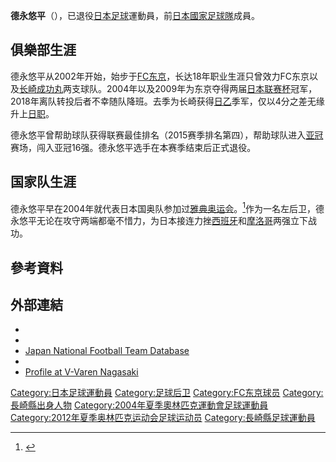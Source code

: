 {{noteta|G1=足球}}{{Football player infobox| 
| playername= 德永悠平
| image    = [[File:Yuhei_Tokunaga.jpg|200px]]
| fullname = 德永悠平
| englishfullname = Yuhei Tokunaga
| nickname    = 
| height      = {{height|meters=1.79}}
| dateofbirth = {{birth date and age|1983|9|25}}
| cityofbirth = [[長崎縣|長崎縣]][[雲仙市|雲仙市]]
| countryofbirth = {{JPN}}
| clubnumber = 
| currentclub  = 已退役
| position = [[後衛_(足球)|後衛]]
| youthyears1 = 2002–2005
| youthclubs1 = [[早稻田大學|早稻田大學]]
| years1 = 2003–2017
| clubs1 = [[FC東京|FC東京]]
| caps1 = 396
| goals1 = 7
| years2 = 2018–2020
| clubs2 = [[長崎成功丸|長崎成功丸]]
| caps2 = 68
| goals2 = 2
|nationalyears1=2003
|nationalteam1=[[日本20歲以下足球代表隊|日本U-20]]
|nationalcaps1=5
|nationalgoals1=0
|nationalyears2=2004–2012
|nationalteam2=[[日本23歲以下足球代表隊|日本U-23]]
|nationalcaps2=7
|nationalgoals2=0
|nationalyears3=2009–2013
|nationalteam3=[[日本國家足球隊|日本]]
|nationalcaps3=9
|nationalgoals3=0
| pcupdate = 2020年12月18日
| ntupdate = 2013年7月28日
}}
'''德永悠平'''（{{bd|1983年|9月25日||}}），已退役[[日本|日本]][[足球|足球]]運動員，前[[日本國家足球隊|日本國家足球隊]]成員。

==俱樂部生涯==
德永悠平从2002年开始，始步于[[FC东京|FC东京]]，长达18年职业生涯只曾效力FC东京以及[[长崎成功丸|长崎成功丸]]两支球队。2004年以及2009年为东京夺得两届[[日本联赛杯|日本联赛杯]]冠军，2018年离队转投后者不幸随队降班。去季为长崎获得[[日乙|日乙]]季军，仅以4分之差无缘升上[[日职|日职]]。

德永悠平曾帮助球队获得联赛最佳排名（2015赛季排名第四），帮助球队进入[[亚冠|亚冠]]赛场，闯入亚冠16强。德永悠平选手在本赛季结束后正式退役。

==国家队生涯==
德永悠平早在2004年就代表日本国奥队参加过[[2004年夏季奥林匹克运动会|雅典奥运会]]。<ref>{{Cite web |url=http://www.sports-reference.com/olympics/athletes/to/yuhei-tokunaga-1.html |title=Yuhei Tokunaga Biography and Statistics |accessdate=2010-02-05 |archive-date=2020-04-17 |archive-url=https://web.archive.org/web/20200417212944/https://www.sports-reference.com/olympics/athletes/to/yuhei-tokunaga-1.html |dead-url=no }}</ref>作为一名左后卫，德永悠平无论在攻守两端都毫不惜力，为日本接连力挫[[西班牙|西班牙]]和[[摩洛哥|摩洛哥]]两强立下战功。

==參考資料==
{{reflist}}

==外部連結==
*{{FIFA player|198118}}
*{{NFT player|pid=33778}}
*[http://www.jfootball-db.com/en/players/tokunaga_yuhei.html Japan National Football Team Database] {{Wayback|url=http://www.jfootball-db.com/en/players/tokunaga_yuhei.html |date=20180822213754 }}
*{{J.League player|7442}}
*[https://www.v-varen.com/club/59759.html Profile at V-Varen Nagasaki] {{Wayback|url=https://www.v-varen.com/club/59759.html |date=20180612143612 }}

{{2003年世界青年錦標賽日本参赛名单}}
{{2004年奥运会男子足球日本参赛名单}}
{{2012年奥运会男子足球日本参赛名单}}

[[Category:日本足球運動員|Category:日本足球運動員]]
[[Category:足球后卫|Category:足球后卫]]
[[Category:FC东京球员|Category:FC东京球员]]
[[Category:長崎縣出身人物|Category:長崎縣出身人物]]
[[Category:2004年夏季奧林匹克運動會足球運動員|Category:2004年夏季奧林匹克運動會足球運動員]]
[[Category:2012年夏季奥林匹克运动会足球运动员|Category:2012年夏季奥林匹克运动会足球运动员]]
[[Category:長崎縣足球運動員|Category:長崎縣足球運動員]]